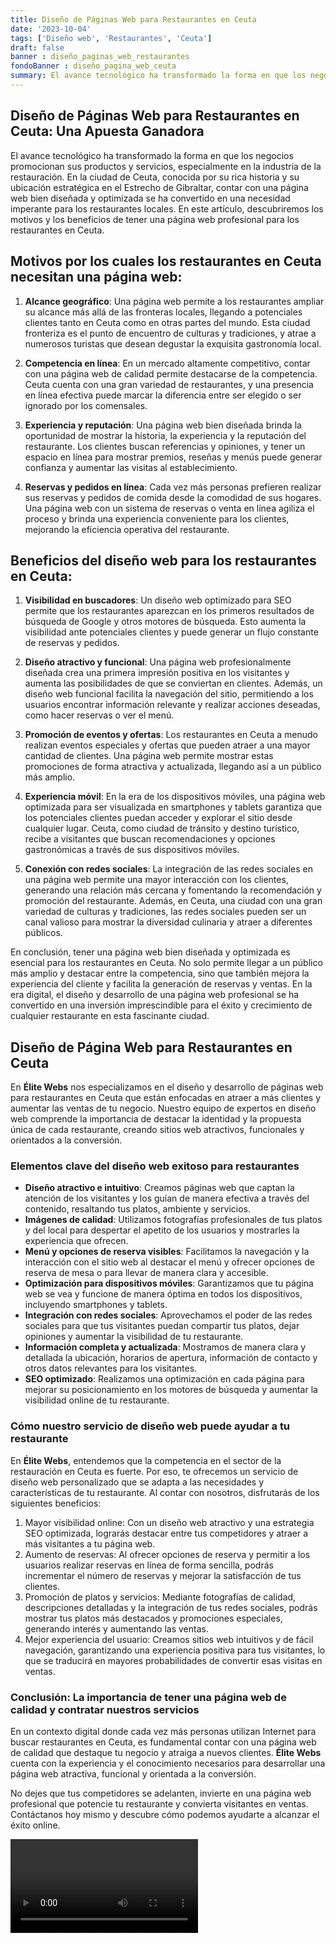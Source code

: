 ```yaml
---
title: Diseño de Páginas Web para Restaurantes en Ceuta
date: '2023-10-04'
tags: ['Diseño web', 'Restaurantes', 'Ceuta']
draft: false
banner : diseño_paginas_web_restaurantes
fondoBanner : diseño_pagina_web_ceuta
summary: El avance tecnológico ha transformado la forma en que los negocios promocionan sus productos y servicios, especialmente en la industria de la restauración. En la ciudad de Ceuta, conocida por su rica historia y su ubicación estratégica en el Estrecho de Gibraltar, contar con una página web bien diseñada y optimizada se ha convertido en una necesidad imperante para los restaurantes locales. En este artículo, descubriremos los motivos y los beneficios de tener una página web profesional para los restaurantes en Ceuta.
---
```


## Diseño de Páginas Web para Restaurantes en Ceuta: Una Apuesta Ganadora

El avance tecnológico ha transformado la forma en que los negocios promocionan sus productos y servicios, especialmente en la industria de la restauración. En la ciudad de Ceuta, conocida por su rica historia y su ubicación estratégica en el Estrecho de Gibraltar, contar con una página web bien diseñada y optimizada se ha convertido en una necesidad imperante para los restaurantes locales. En este artículo, descubriremos los motivos y los beneficios de tener una página web profesional para los restaurantes en Ceuta.

## Motivos por los cuales los restaurantes en Ceuta necesitan una página web:

1. **Alcance geográfico**: Una página web permite a los restaurantes ampliar su alcance más allá de las fronteras locales, llegando a potenciales clientes tanto en Ceuta como en otras partes del mundo. Esta ciudad fronteriza es el punto de encuentro de culturas y tradiciones, y atrae a numerosos turistas que desean degustar la exquisita gastronomía local.

2. **Competencia en línea**: En un mercado altamente competitivo, contar con una página web de calidad permite destacarse de la competencia. Ceuta cuenta con una gran variedad de restaurantes, y una presencia en línea efectiva puede marcar la diferencia entre ser elegido o ser ignorado por los comensales.

3. **Experiencia y reputación**: Una página web bien diseñada brinda la oportunidad de mostrar la historia, la experiencia y la reputación del restaurante. Los clientes buscan referencias y opiniones, y tener un espacio en línea para mostrar premios, reseñas y menús puede generar confianza y aumentar las visitas al establecimiento.

4. **Reservas y pedidos en línea**: Cada vez más personas prefieren realizar sus reservas y pedidos de comida desde la comodidad de sus hogares. Una página web con un sistema de reservas o venta en línea agiliza el proceso y brinda una experiencia conveniente para los clientes, mejorando la eficiencia operativa del restaurante.

## Beneficios del diseño web para los restaurantes en Ceuta:

1. **Visibilidad en buscadores**: Un diseño web optimizado para SEO permite que los restaurantes aparezcan en los primeros resultados de búsqueda de Google y otros motores de búsqueda. Esto aumenta la visibilidad ante potenciales clientes y puede generar un flujo constante de reservas y pedidos.

2. **Diseño atractivo y funcional**: Una página web profesionalmente diseñada crea una primera impresión positiva en los visitantes y aumenta las posibilidades de que se conviertan en clientes. Además, un diseño web funcional facilita la navegación del sitio, permitiendo a los usuarios encontrar información relevante y realizar acciones deseadas, como hacer reservas o ver el menú.

3. **Promoción de eventos y ofertas**: Los restaurantes en Ceuta a menudo realizan eventos especiales y ofertas que pueden atraer a una mayor cantidad de clientes. Una página web permite mostrar estas promociones de forma atractiva y actualizada, llegando así a un público más amplio.

4. **Experiencia móvil**: En la era de los dispositivos móviles, una página web optimizada para ser visualizada en smartphones y tablets garantiza que los potenciales clientes puedan acceder y explorar el sitio desde cualquier lugar. Ceuta, como ciudad de tránsito y destino turístico, recibe a visitantes que buscan recomendaciones y opciones gastronómicas a través de sus dispositivos móviles.

5. **Conexión con redes sociales**: La integración de las redes sociales en una página web permite una mayor interacción con los clientes, generando una relación más cercana y fomentando la recomendación y promoción del restaurante. Además, en Ceuta, una ciudad con una gran variedad de culturas y tradiciones, las redes sociales pueden ser un canal valioso para mostrar la diversidad culinaria y atraer a diferentes públicos.


En conclusión, tener una página web bien diseñada y optimizada es esencial para los restaurantes en Ceuta. No solo permite llegar a un público más amplio y destacar entre la competencia, sino que también mejora la experiencia del cliente y facilita la generación de reservas y ventas. En la era digital, el diseño y desarrollo de una página web profesional se ha convertido en una inversión imprescindible para el éxito y crecimiento de cualquier restaurante en esta fascinante ciudad.

<GifSeo />

<Cta />

## Diseño de Página Web para Restaurantes en Ceuta

En **Élite Webs** nos especializamos en el diseño y desarrollo de páginas web para restaurantes en Ceuta que están enfocadas en atraer a más clientes y aumentar las ventas de tu negocio. Nuestro equipo de expertos en diseño web comprende la importancia de destacar la identidad y la propuesta única de cada restaurante, creando sitios web atractivos, funcionales y orientados a la conversión.

### Elementos clave del diseño web exitoso para restaurantes

- **Diseño atractivo e intuitivo**: Creamos páginas web que captan la atención de los visitantes y los guían de manera efectiva a través del contenido, resaltando tus platos, ambiente y servicios.
- **Imágenes de calidad**: Utilizamos fotografías profesionales de tus platos y del local para despertar el apetito de los usuarios y mostrarles la experiencia que ofrecen.
- **Menú y opciones de reserva visibles**: Facilitamos la navegación y la interacción con el sitio web al destacar el menú y ofrecer opciones de reserva de mesa o para llevar de manera clara y accesible.
- **Optimización para dispositivos móviles**: Garantizamos que tu página web se vea y funcione de manera óptima en todos los dispositivos, incluyendo smartphones y tablets.
- **Integración con redes sociales**: Aprovechamos el poder de las redes sociales para que tus visitantes puedan compartir tus platos, dejar opiniones y aumentar la visibilidad de tu restaurante.
- **Información completa y actualizada**: Mostramos de manera clara y detallada la ubicación, horarios de apertura, información de contacto y otros datos relevantes para los visitantes.
- **SEO optimizado**: Realizamos una optimización en cada página para mejorar su posicionamiento en los motores de búsqueda y aumentar la visibilidad online de tu restaurante.

### Cómo nuestro servicio de diseño web puede ayudar a tu restaurante

En **Élite Webs**, entendemos que la competencia en el sector de la restauración en Ceuta es fuerte. Por eso, te ofrecemos un servicio de diseño web personalizado que se adapta a las necesidades y características de tu restaurante. Al contar con nosotros, disfrutarás de los siguientes beneficios:

1. Mayor visibilidad online: Con un diseño web atractivo y una estrategia SEO optimizada, lograrás destacar entre tus competidores y atraer a más visitantes a tu página web.
2. Aumento de reservas: Al ofrecer opciones de reserva y permitir a los usuarios realizar reservas en línea de forma sencilla, podrás incrementar el número de reservas y mejorar la satisfacción de tus clientes.
3. Promoción de platos y servicios: Mediante fotografías de calidad, descripciones detalladas y la integración de tus redes sociales, podrás mostrar tus platos más destacados y promociones especiales, generando interés y aumentando las ventas.
4. Mejor experiencia del usuario: Creamos sitios web intuitivos y de fácil navegación, garantizando una experiencia positiva para tus visitantes, lo que se traducirá en mayores probabilidades de convertir esas visitas en ventas.

### Conclusión: La importancia de tener una página web de calidad y contratar nuestros servicios

En un contexto digital donde cada vez más personas utilizan Internet para buscar restaurantes en Ceuta, es fundamental contar con una página web de calidad que destaque tu negocio y atraiga a nuevos clientes. **Élite Webs** cuenta con la experiencia y el conocimiento necesarios para desarrollar una página web atractiva, funcional y orientada a la conversión.

No dejes que tus competidores se adelanten, invierte en una página web profesional que potencie tu restaurante y convierta visitantes en ventas. Contáctanos hoy mismo y descubre cómo podemos ayudarte a alcanzar el éxito online.

<Video />

<CtaBot job='Restaurantes' city='Ceuta'/>

<Gmaps query='Ceuta+españa+maps' />